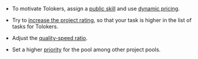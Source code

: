 <Cut title="How can I speed up the pool completion?">

- To motivate Tolokers, assign a [public skill](https://toloka.ai/en/docs/guide/concepts/nav-create#public) and use [dynamic pricing](https://toloka.ai/en/docs/guide/concepts/dynamic-pricing).

- Try to [increase the project rating](https://toloka.ai/en/docs/guide/concepts/project_rating_stat), so that your task is higher in the list of tasks for Tolokers.

- Adjust the [quality-speed ratio](https://toloka.ai/en/docs/guide/concepts/adjust).

- Set a higher [priority](https://toloka.ai/en/docs/guide/concepts/pool_poolparams#priority) for the pool among other project pools.

</Cut>
